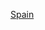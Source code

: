 {{Year by category
|m=2
|c=0
|d=1
|y=6
|cat=西班牙動力運動
|subcat=2016年西班牙體育
|parent=每年西班牙動力運動
|sortkey=動力運動
}}
{{Cat main|西班牙動力運動}}

[[Category:2016年動力運動|Spain]]